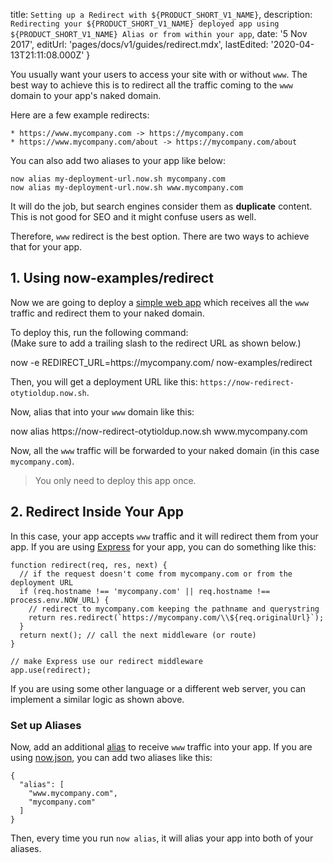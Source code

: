 
  title: `Setting up a Redirect with ${PRODUCT_SHORT_V1_NAME}`,
  description: `Redirecting your ${PRODUCT_SHORT_V1_NAME} deployed app using ${PRODUCT_SHORT_V1_NAME} Alias or from within your app`,
  date: '5 Nov 2017',
  editUrl: 'pages/docs/v1/guides/redirect.mdx',
  lastEdited: '2020-04-13T21:11:08.000Z'
}

You usually want your users to access your site with or without `www`. The best way to achieve this is to redirect all the traffic coming to the `www` domain to your app's naked domain.

Here are a few example redirects:

```
* https://www.mycompany.com -> https://mycompany.com
* https://www.mycompany.com/about -> https://mycompany.com/about
```

You can also add two aliases to your app like below:

```
now alias my-deployment-url.now.sh mycompany.com
now alias my-deployment-url.now.sh www.mycompany.com
```

It will do the job, but search engines consider them as **duplicate** content. This is not good for SEO and it might confuse users as well.

Therefore, `www` redirect is the best option. There are two ways to achieve that for your app.

## 1. Using now-examples/redirect

Now we are going to deploy a [simple web app](https://github.com/now-examples/redirect) which receives all the `www` traffic and redirect them to your naked domain.

To deploy this, run the following command:<br/>
(Make sure to add a trailing slash to the redirect URL as shown below.)

<TerminalInput>
  now -e REDIRECT_URL=https://mycompany.com/ now-examples/redirect
</TerminalInput>

Then, you will get a deployment URL like this: `https://now-redirect-otytioldup.now.sh`.

Now, alias that into your `www` domain like this:

<TerminalInput>
  now alias https://now-redirect-otytioldup.now.sh www.mycompany.com
</TerminalInput>

Now, all the `www` traffic will be forwarded to your naked domain (in this case `mycompany.com`).

> You only need to deploy this app once.

## 2. Redirect Inside Your App

In this case, your app accepts `www` traffic and it will redirect them from your app. If you are using [Express](https://expressjs.com/) for your app, you can do something like this:

```
function redirect(req, res, next) {
  // if the request doesn't come from mycompany.com or from the deployment URL
  if (req.hostname !== 'mycompany.com' || req.hostname !== process.env.NOW_URL) {
    // redirect to mycompany.com keeping the pathname and querystring
    return res.redirect(`https://mycompany.com/\\${req.originalUrl}`);
  }
  return next(); // call the next middleware (or route)
}

// make Express use our redirect middleware
app.use(redirect);
```

If you are using some other language or a different web server, you can implement a similar logic as shown above.

### Set up Aliases

Now, add an additional [alias](/docs/getting-started/assign-a-domain-name) to receive `www` traffic into your app. If you are using [now.json](/docs/features/configuration), you can add two aliases like this:

```
{
  "alias": [
    "www.mycompany.com",
    "mycompany.com"
  ]
}
```

Then, every time you run `now alias`, it will alias your app into both of your aliases.

